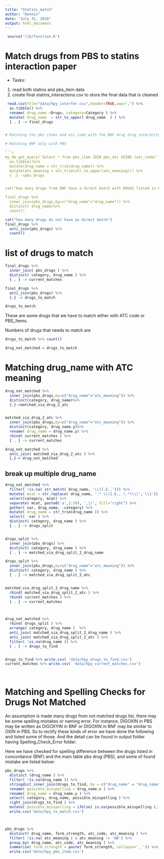 ```yaml
---
title: "Statins_match"
author: "Dennis"
date: "July 31, 2018"
output: html_document
---
```

```r
 source('lib/function.R')  
```

# Match drugs from PBS to statins interaction paper
* Tasks:
1) read both statins and pbs_item data
2) create final statins_interactions.csv to store the final data that is cleaned


```r

 read.csv(file="data/hpy_interfer.csv",header=TRUE,sep=",") %>% 
  as.tibble() %>%
  rename( drug_name =Drugs, category=Category ) %>%
  mutate( drug_name  = str_to_upper( drug_name  ) ) %>% 
  { . } -> final_drugs


# Matching the pbs items and atc code with the BNF drug drug interaction.

# Matching BNF only with PBS

```r

my_db_get_query('Select * from pbs_item JOIN pbs_atc USING (atc_code)')%>%
  as.tibble()%>%
  mutate(drug_name = str_trim(drug_name)) %>%
  mutate(atc_meaning = str_trim(str_to_upper(atc_meaning))) %>%
  { .} ->pbs_drugs


cat("how many drugs from BNF have a direct match with DRUGS listed in PBS_ITEMS ")

final_drugs %>% 
  inner_join(pbs_drugs,by=c("drug_name"="drug_name")) %>%
  distinct( drug_name)%>%
  count()

```

```r

cat("how many drugs do not have as direct match")
final_drugs %>% 
  anti_join(pbs_drugs) %>%
  count()

```

# list of drugs to match

```r

final_drugs %>%
  inner_join( pbs_drugs ) %>%
  distinct( category, drug_name ) %>% 
  { . } -> current_matches

final_drugs %>% 
  anti_join(pbs_drugs) %>%
  {.} -> drugs_to_match

drugs_to_match

```
These are some drugs that we have to match either with ATC code or PBS_Items.

Numbers of drugs that needs to match are

```r

drugs_to_match %>% count()   

drug_not_matched = drugs_to_match

```

# Matching drug_name with ATC meaning

```r

drug_not_matched %>%
  inner_join(pbs_drugs,by=c("drug_name"="atc_meaning")) %>%
  distinct(category, drug_name)%>%
  {.}->matched_via_drug_2_atc


matched_via_drug_2_atc %>%
  inner_join(pbs_drugs,by=c("drug_name"="atc_meaning")) %>%
  distinct(category, drug_name.y)%>%
  rename( drug_name = drug_name.y) %>%
  rbind( current_matches ) %>% 
  { . } -> current_matches

drug_not_matched %>%
  anti_join( matched_via_drug_2_atc ) %>%
  {.}-> drug_not_matched

```
## break up multiple drug_name 

```r

drug_not_matched %>%
  filter( !is.na( str_match( drug_name, '\\(I.E.,'))) %>%
  mutate( mcat = str_replace( drug_name, '.* \\(I.E., (.*)\\)','\\1')) %>%
  select(category, mcat) %>%
  separate( mcat, paste0('a',1:30), ',|/', fill="right") %>%
  gather( var, drug_name, -category) %>%
  mutate( drug_name = str_trim(drug_name )) %>%
  select( -var ) %>%
  distinct( category, drug_name ) %>% 
  { . } -> drugs_split


drugs_split %>%
  inner_join(pbs_drugs) %>%
  distinct( category, drug_name ) %>% 
  { . } -> matched_via_drug_split_2_drug_name 

drugs_split %>%
  inner_join(pbs_drugs,by=c("drug_name"="atc_meaning")) %>%
  distinct( category, drug_name ) %>% 
  { . } -> matched_via_drug_split_2_atc


matched_via_drug_split_2_drug_name %>%
  rbind( matched_via_drug_split_2_atc ) %>%
  rbind( current_matches ) %>% 
  { . } -> current_matches



drug_not_matched %>%
  rbind( drugs_split ) %>%
  arrange( category, drug_name )  %>%
  anti_join( matched_via_drug_split_2_drug_name ) %>%
  anti_join( matched_via_drug_split_2_atc ) %>% 
  filter( !is.na(drug_name )) %>%
  { . } -> drugs_to_find


drugs_to_find %>% write.csv( 'data/hpy_drugs_to_find.csv')
current_matches %>% write.csv( 'data/hpy_current_matches.csv')




```

# Matching and Spelling Checks for Drugs Not Matched
An assumption is made many drugs from not matched drugs list, there may be some spelling mistakes or naming error.
For instance, DIGOXIN in PBS may be written as DIGOXYIN in BNF or DIGOXIN in BNF may be similar to OXIN in PBS.
So to rectify these kinds of error we have done the following and listed some of those. And the detail can be found in output folder having Spelling_Check_Error folder.

Here we have checked for spelling difference between the drugs listed in concordance (BNF) and the main table pbs drug (PBS), and some of found mistake are listed below:

```r

pbs_drugs %>%
  distinct (drug_name ) %>%
  filter( !is.na(drug_name )) %>%
  stringdist_inner_join(drugs_to_find, by = c("drug_name" = "drug_name"),max_dist=3) %>% 
  rename( possible_misspelling = drug_name.x ) %>%
  rename( drug_name = drug_name.y ) %>%
  select( category, drug_name, possible_misspelling ) %>%
  right_join(drugs_to_find ) %>%
  mutate( possible_misspelling = ifelse( is.na(possible_misspelling ), '', possible_misspelling)) %>% 
  write.csv('data/hpy_to_match.csv')



pbs_drugs %>%
  distinct( drug_name, form_strength, atc_code, atc_meaning ) %>%
  filter( !is.na( atc_meaning ) & atc_meaning != 'NA') %>%
  group_by( drug_name, atc_code, atc_meaning ) %>%
  summarise( form_strength = paste( form_strength, collapse=', ')) %>%
  write.csv('data/hpy_pbs_item.csv')




```


